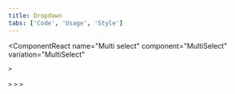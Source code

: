 ```yaml
---
title: Dropdown
tabs: ['Code', 'Usage', 'Style']
---
```


<ComponentCode
    name="Dropdown"
    component="dropdown" 
    variation="dropdown"
    hasReactVersion
    >
</ComponentCode>
<ComponentCode
    name="Dropdown (Up)"
    component="dropdown" 
    variation="dropdown--up"
    codepen="eeGYvQ"
    hasReactVersion
    >
</ComponentCode>
<ComponentReact
    name="Multi select"
    component="MultiSelect"
    variation="MultiSelect"
    
    >
</ComponentReact>
<ComponentReact 
    name="Filterable multi select"
    component="MultiSelect"
    variation="MultiSelect.Filterable"
    
    >
</ComponentReact>
<ComponentReact 
    name="Inline multi select"
    component="MultiSelect"
    variation="MultiSelect.Inline"
    
    >
</ComponentReact>
<ComponentReact
    name="Combo box"
    component="ComboBox"
    
    >
</ComponentReact>

<ComponentDocs component="dropdown"  />
